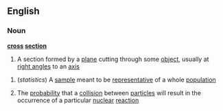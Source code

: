 ==English==
{{wikipediapar|cross section (geometry)}}
===Noun===
'''[[cross]] [[section]]'''
#A section formed by a [[plane]] cutting through some [[object]], usually at [[right angle]]s to an [[axis]]
{{wikipediapar|cross section (physics)}}
#(''statistics'') A [[sample]] meant to be [[representative]] of a whole [[population]]
#{{physics}} The [[probability]] that a [[collision]] between [[particle]]s will result in the occurrence of a particular  [[nuclear]] [[reaction]]